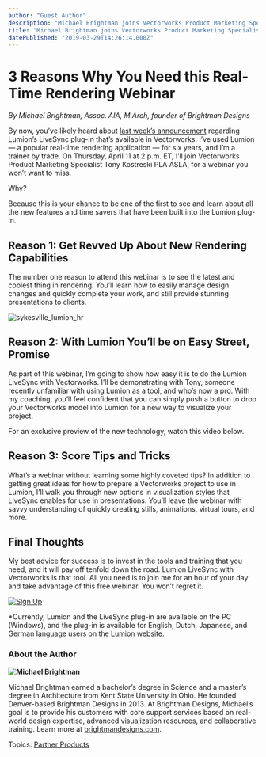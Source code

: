```yaml
---
author: "Guest Author"
description: "Michael Brightman joins Vectorworks Product Marketing Specialist Tony Kostreski PLA ASLA, for a webinar you won’t want to miss."
title: "Michael Brightman joins Vectorworks Product Marketing Specialist Tony Kostreski PLA ASLA, for a webinar you won’t want to miss." 
datePublished: "2019-03-29T14:26:14.000Z"
---
```

# 3 Reasons Why You Need this Real-Time Rendering Webinar

_By Michael Brightman, Assoc. AIA, M.Arch, founder of Brightman Designs_

By now, you’ve likely heard about [last week’s announcement](https://www.vectorworks.net/news/press-releases/vectorworks-inc-announces-lumion-live-sync-rendering-linked-panoramas-and-my-virtual-rig-advancement?utm%5Fcampaign=blog&utm%5Fsource=intext&utm%5Fmedium=planetvectorworks&utm%5Fcontent=michaelbrightman032919) regarding Lumion’s LiveSync plug-in that’s available in Vectorworks. I’ve used Lumion — a popular real-time rendering application — for six years, and I’m a trainer by trade. On Thursday, April 11 at 2 p.m. ET, I’ll join Vectorworks Product Marketing Specialist Tony Kostreski PLA ASLA, for a webinar you won’t want to miss.

Why? 

Because this is your chance to be one of the first to see and learn about all the new features and time savers that have been built into the Lumion plug-in.

## Reason 1: Get Revved Up About New Rendering Capabilities

The number one reason to attend this webinar is to see the latest and coolest thing in rendering. You’ll learn how to easily manage design changes and quickly complete your work, and still provide stunning presentations to clients.

![sykesville_lumion_hr](https://blog.vectorworks.net/hs-fs/hubfs/Blog%20Images/190329_Michael%20Brightman/sykesville_lumion_hr.jpg?width=3840&name=sykesville_lumion_hr.jpg)

## Reason 2: With Lumion You’ll be on Easy Street, Promise

As part of this webinar, I’m going to show how easy it is to do the Lumion LiveSync with Vectorworks. I’ll be demonstrating with Tony, someone recently unfamiliar with using Lumion as a tool, and who’s now a pro. With my coaching, you’ll feel confident that you can simply push a button to drop your Vectorworks model into Lumion for a new way to visualize your project.

For an exclusive preview of the new technology, watch this video below.

## Reason 3: Score Tips and Tricks

What’s a webinar without learning some highly coveted tips? In addition to getting great ideas for how to prepare a Vectorworks project to use in Lumion, I’ll walk you through new options in visualization styles that LiveSync enables for use in presentations. You’ll leave the webinar with savvy understanding of quickly creating stills, animations, virtual tours, and more.

## Final Thoughts

My best advice for success is to invest in the tools and training that you need, and it will pay off tenfold down the road. Lumion LiveSync with Vectorworks is that tool. All you need is to join me for an hour of your day and take advantage of this free webinar. You won’t regret it.

[![Sign Up](https://no-cache.hubspot.com/cta/default/3018241/d2f0cf1e-24f6-471c-bca6-61c194824158.png)](https://cta-redirect.hubspot.com/cta/redirect/3018241/d2f0cf1e-24f6-471c-bca6-61c194824158) 

\*Currently, Lumion and the LiveSync plug-in are available on the PC (Windows), and the plug-in is available for English, Dutch, Japanese, and German language users on the [Lumion website](https://support.lumion.com/hc/en-us/articles/360016412674-Download-Lumion-LiveSync-for-Vectorworks).

### About the Author

**![Michael Brightman](https://blog.vectorworks.net/hs-fs/hubfs/Blog%20Images/190329_Michael%20Brightman/Michael%20Brightman.jpg?width=323&name=Michael%20Brightman.jpg)**

Michael Brightman earned a bachelor’s degree in Science and a master’s degree in Architecture from Kent State University in Ohio. He founded Denver-based Brightman Designs in 2013\. At Brightman Designs, Michael’s goal is to provide his customers with core support services based on real-world design expertise, advanced visualization resources, and collaborative training. Learn more at [brightmandesigns.com](https://brightmandesigns.com/).

 Topics: [Partner Products](https://blog.vectorworks.net/topic/partner-products) 

 